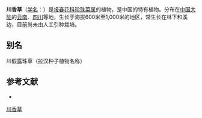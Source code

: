 {{Speciesbox
| name = 川香草
| status = 
| status_system = 
| image =
| genus = Lysimachia
| species = wilsonii
| authority = Hemsl.
}}

'''川香草'''（[[学名|学名]]：{{lang|la|'''''Lysimachia wilsonii'''''}}）是[[报春花科|报春花科]][[珍珠菜属|珍珠菜属]]的植物，是中国的特有植物。分布在[[中国大陆|中国大陆]]的[[云南|云南]]、[[四川|四川]]等地，生长于海拔600米至1,000米的地区，常生长在林下和溪边，目前尚未由人工引种栽培。

== 别名 ==
川假露珠草（拉汉种子植物名称）

== 参考文献 ==
<div class="references-small">
* {{cite web| url =http://www.bioinfo.cn/db05/KmzwSpecies.php?action=view&id=17654| title =川香草| work =《中国高等植物数据库全库》| publisher =中国科学院微生物研究所| author =昆明植物研究所| accessdate =2009-02-25| deadurl =yes| archiveurl =https://web.archive.org/web/20160305032238/http://www.bioinfo.cn/db05/KmzwSpecies.php?action=view&id=17654| archivedate =2016-03-05}}
</div>
{{Taxonbar|from=Q11056169}}

[[Category:珍珠菜属|川香草]]


{{植物小作品}}